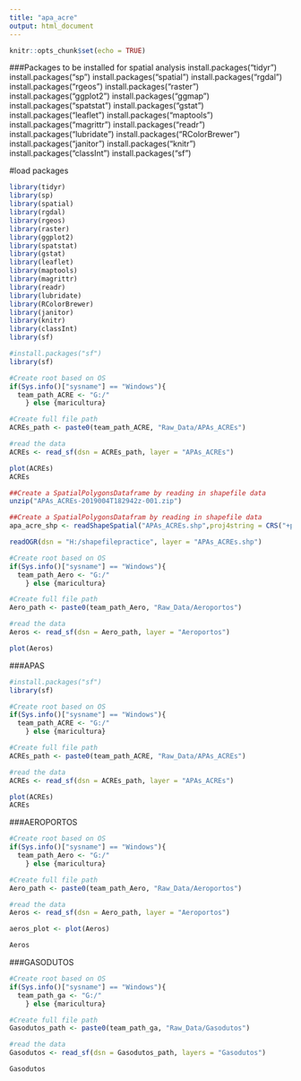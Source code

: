```yaml
---
title: "apa_acre"
output: html_document
---
```


```r
knitr::opts_chunk$set(echo = TRUE)
```

###Packages to be installed for spatial analysis
install.packages("tidyr")
install.packages("sp")
install.packages("spatial")
install.packages("rgdal")
install.packages("rgeos")
install.packages("raster")
install.packages("ggplot2")
install.packages("ggmap")
install.packages("spatstat")
install.packages("gstat")
install.packages("leaflet")
install.packages("maptools")
install.packages("magrittr")
install.packages("readr")
install.packages("lubridate")
install.packages("RColorBrewer")
install.packages("janitor")
install.packages("knitr")
install.packages("classInt")
install.packages("sf")


#load packages
```r

library(tidyr)
library(sp)
library(spatial)
library(rgdal)
library(rgeos)
library(raster)
library(ggplot2)
library(spatstat)
library(gstat)
library(leaflet)
library(maptools)
library(magrittr)
library(readr)
library(lubridate)
library(RColorBrewer)
library(janitor)
library(knitr)
library(classInt)
library(sf)

```
```r
#install.packages("sf")
library(sf)

#Create root based on OS
if(Sys.info()["sysname"] == "Windows"){
  team_path_ACRE <- "G:/"
    } else {maricultura}

#Create full file path
ACREs_path <- paste0(team_path_ACRE, "Raw_Data/APAs_ACREs")

#read the data
ACREs <- read_sf(dsn = ACREs_path, layer = "APAs_ACREs")

plot(ACREs)
ACREs
```

```r
##Create a SpatialPolygonsDataframe by reading in shapefile data
unzip("APAs_ACREs-2019004T182942z-001.zip")

```


```r
##Create a SpatialPolygonsDatafram by reading in shapefile data
apa_acre_shp <- readShapeSpatial("APAs_ACREs.shp",proj4string = CRS("+proj=longlat +datum=WGS854"))
```
```r
readOGR(dsn = "H:/shapefilepractice", layer = "APAs_ACREs.shp")
```

```r
#Create root based on OS
if(Sys.info()["sysname"] == "Windows"){
  team_path_Aero <- "G:/"
    } else {maricultura}

#Create full file path
Aero_path <- paste0(team_path_Aero, "Raw_Data/Aeroportos")

#read the data
Aeros <- read_sf(dsn = Aero_path, layer = "Aeroportos")

plot(Aeros)

```


###APAS
```r
#install.packages("sf")
library(sf)

#Create root based on OS
if(Sys.info()["sysname"] == "Windows"){
  team_path_ACRE <- "G:/"
    } else {maricultura}

#Create full file path
ACREs_path <- paste0(team_path_ACRE, "Raw_Data/APAs_ACREs")

#read the data
ACREs <- read_sf(dsn = ACREs_path, layer = "APAs_ACREs")

plot(ACREs)
ACREs
```

###AEROPORTOS
```r
#Create root based on OS
if(Sys.info()["sysname"] == "Windows"){
  team_path_Aero <- "G:/"
    } else {maricultura}

#Create full file path
Aero_path <- paste0(team_path_Aero, "Raw_Data/Aeroportos")

#read the data
Aeros <- read_sf(dsn = Aero_path, layer = "Aeroportos")

aeros_plot <- plot(Aeros)

Aeros

```

###GASODUTOS
```r
#Create root based on OS
if(Sys.info()["sysname"] == "Windows"){
  team_path_ga <- "G:/"
    } else {maricultura}

#Create full file path
Gasodutos_path <- paste0(team_path_ga, "Raw_Data/Gasodutos")

#read the data
Gasodutos <- read_sf(dsn = Gasodutos_path, layers = "Gasodutos")

Gasodutos


```